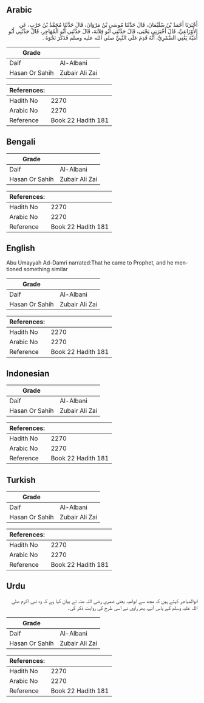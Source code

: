 ## Arabic


<div dir="rtl" lang="ar" style={{fontSize:'larger',backgroundColor:'#f8f9fa',padding:20}}>
أَخْبَرَنَا أَحْمَدُ بْنُ سُلَيْمَانَ، قَالَ حَدَّثَنَا مُوسَى بْنُ مَرْوَانَ، قَالَ حَدَّثَنَا مُحَمَّدُ بْنُ حَرْبٍ، عَنِ الأَوْزَاعِيِّ، قَالَ أَخْبَرَنِي يَحْيَى، قَالَ حَدَّثَنِي أَبُو قِلاَبَةَ، قَالَ حَدَّثَنِي أَبُو الْمُهَاجِرِ، قَالَ حَدَّثَنِي أَبُو أُمَيَّةَ يَعْنِي الضَّمْرِيَّ، أَنَّهُ قَدِمَ عَلَى النَّبِيِّ صلى الله عليه وسلم فَذَكَرَ نَحْوَهُ ‏.‏
</div>
<div style={{backgroundColor:'#f8f9fa',padding:20, marginBottom: 10}}><table> <thead> <tr> <th>Grade</th> <th></th> </tr> </thead> <tbody> <tr><td>Daif</td><td>Al-Albani</td></tr><tr><td>Hasan Or Sahih</td><td>Zubair Ali Zai</td></tr></tbody></table><table> <thead> <tr> <th>References:</th> <th></th> </tr> </thead> <tbody><tr><td>Hadith No</td><td>2270</td></tr><tr><td>Arabic No</td><td>2270</td></tr><tr><td>Reference</td><td>Book 22 Hadith 181</td></tr></tbody></table></div>

## Bengali


<div dir="ltr" lang="bn" style={{fontSize:'larger',backgroundColor:'#f8f9fa',padding:20}}>

</div>
<div style={{backgroundColor:'#f8f9fa',padding:20, marginBottom: 10}}><table> <thead> <tr> <th>Grade</th> <th></th> </tr> </thead> <tbody> <tr><td>Daif</td><td>Al-Albani</td></tr><tr><td>Hasan Or Sahih</td><td>Zubair Ali Zai</td></tr></tbody></table><table> <thead> <tr> <th>References:</th> <th></th> </tr> </thead> <tbody><tr><td>Hadith No</td><td>2270</td></tr><tr><td>Arabic No</td><td>2270</td></tr><tr><td>Reference</td><td>Book 22 Hadith 181</td></tr></tbody></table></div>

## English


<div dir="ltr" lang="en" style={{fontSize:'larger',backgroundColor:'#f8f9fa',padding:20}}>
Abu Umayyah Ad-Damri narrated:That he came to Prophet, and he mentioned something similar
</div>
<div style={{backgroundColor:'#f8f9fa',padding:20, marginBottom: 10}}><table> <thead> <tr> <th>Grade</th> <th></th> </tr> </thead> <tbody> <tr><td>Daif</td><td>Al-Albani</td></tr><tr><td>Hasan Or Sahih</td><td>Zubair Ali Zai</td></tr></tbody></table><table> <thead> <tr> <th>References:</th> <th></th> </tr> </thead> <tbody><tr><td>Hadith No</td><td>2270</td></tr><tr><td>Arabic No</td><td>2270</td></tr><tr><td>Reference</td><td>Book 22 Hadith 181</td></tr></tbody></table></div>

## Indonesian


<div dir="ltr" lang="id" style={{fontSize:'larger',backgroundColor:'#f8f9fa',padding:20}}>

</div>
<div style={{backgroundColor:'#f8f9fa',padding:20, marginBottom: 10}}><table> <thead> <tr> <th>Grade</th> <th></th> </tr> </thead> <tbody> <tr><td>Daif</td><td>Al-Albani</td></tr><tr><td>Hasan Or Sahih</td><td>Zubair Ali Zai</td></tr></tbody></table><table> <thead> <tr> <th>References:</th> <th></th> </tr> </thead> <tbody><tr><td>Hadith No</td><td>2270</td></tr><tr><td>Arabic No</td><td>2270</td></tr><tr><td>Reference</td><td>Book 22 Hadith 181</td></tr></tbody></table></div>

## Turkish


<div dir="ltr" lang="tr" style={{fontSize:'larger',backgroundColor:'#f8f9fa',padding:20}}>

</div>
<div style={{backgroundColor:'#f8f9fa',padding:20, marginBottom: 10}}><table> <thead> <tr> <th>Grade</th> <th></th> </tr> </thead> <tbody> <tr><td>Daif</td><td>Al-Albani</td></tr><tr><td>Hasan Or Sahih</td><td>Zubair Ali Zai</td></tr></tbody></table><table> <thead> <tr> <th>References:</th> <th></th> </tr> </thead> <tbody><tr><td>Hadith No</td><td>2270</td></tr><tr><td>Arabic No</td><td>2270</td></tr><tr><td>Reference</td><td>Book 22 Hadith 181</td></tr></tbody></table></div>

## Urdu


<div dir="rtl" lang="ur" style={{fontSize:'larger',backgroundColor:'#f8f9fa',padding:20}}>
ابوالمہاجر کہتے ہیں کہ مجھ سے ابوامیہ یعنی ضمری رضی اللہ عنہ نے بیان کیا ہے کہ وہ نبی اکرم صلی اللہ علیہ وسلم کے پاس آئے، پھر راوی نے اسی طرح کی روایت ذکر کی۔
</div>
<div style={{backgroundColor:'#f8f9fa',padding:20, marginBottom: 10}}><table> <thead> <tr> <th>Grade</th> <th></th> </tr> </thead> <tbody> <tr><td>Daif</td><td>Al-Albani</td></tr><tr><td>Hasan Or Sahih</td><td>Zubair Ali Zai</td></tr></tbody></table><table> <thead> <tr> <th>References:</th> <th></th> </tr> </thead> <tbody><tr><td>Hadith No</td><td>2270</td></tr><tr><td>Arabic No</td><td>2270</td></tr><tr><td>Reference</td><td>Book 22 Hadith 181</td></tr></tbody></table></div>